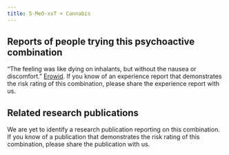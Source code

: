 ---
title: 5-MeO-xxT + Cannabis
---

## Reports of people trying this psychoactive combination

“The feeling was like dying on inhalants, but without the nausea or discomfort.” [Erowid](https://erowid.org/experiences/exp.php?ID=29294).
 If you know of an experience report that demonstrates the risk rating of this combination, please share the experience report with us.


## Related research publications

We are yet to identify a research publication reporting on this combination. If you know of a publication that demonstrates the risk rating of this combination, please share the publication with us.

